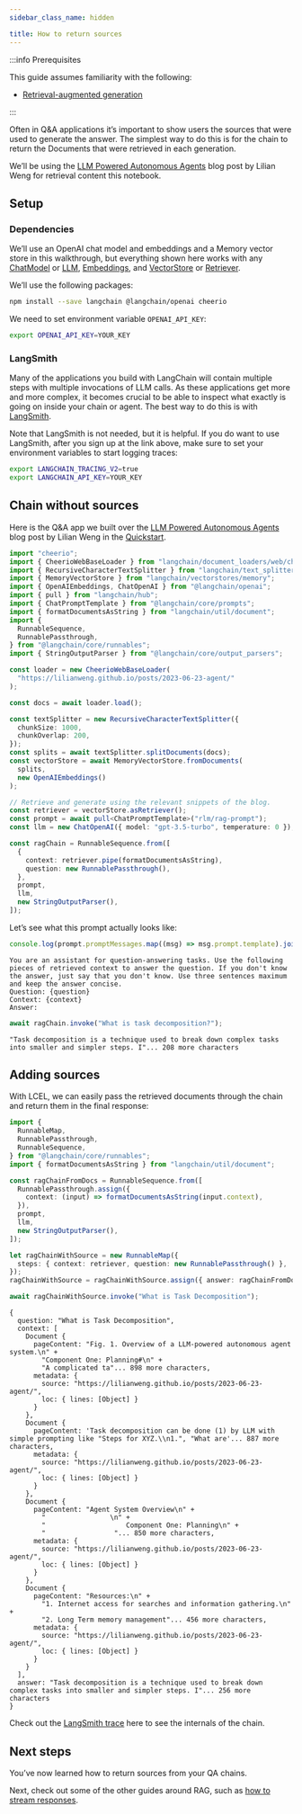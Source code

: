 ```yaml
---
sidebar_class_name: hidden

title: How to return sources
---
```


:::info Prerequisites

This guide assumes familiarity with the following:

- [Retrieval-augmented generation](../../docs/tutorials/rag/)

:::

Often in Q&A applications it’s important to show users the sources that
were used to generate the answer. The simplest way to do this is for the
chain to return the Documents that were retrieved in each generation.

We’ll be using the [LLM Powered Autonomous
Agents](https://lilianweng.github.io/posts/2023-06-23-agent/) blog post
by Lilian Weng for retrieval content this notebook.

## Setup

### Dependencies

We’ll use an OpenAI chat model and embeddings and a Memory vector store
in this walkthrough, but everything shown here works with any
[ChatModel](../../docs/concepts/#chat-models) or
[LLM](../../docs/concepts#llms),
[Embeddings](../../docs/concepts#embedding-models), and
[VectorStore](../../docs/concepts#vectorstores) or
[Retriever](../../docs/concepts#retrievers).

We’ll use the following packages:

```bash
npm install --save langchain @langchain/openai cheerio
```

We need to set environment variable `OPENAI_API_KEY`:

```bash
export OPENAI_API_KEY=YOUR_KEY
```

### LangSmith

Many of the applications you build with LangChain will contain multiple
steps with multiple invocations of LLM calls. As these applications get
more and more complex, it becomes crucial to be able to inspect what
exactly is going on inside your chain or agent. The best way to do this
is with [LangSmith](https://smith.langchain.com/).

Note that LangSmith is not needed, but it is helpful. If you do want to
use LangSmith, after you sign up at the link above, make sure to set
your environment variables to start logging traces:

```bash
export LANGCHAIN_TRACING_V2=true
export LANGCHAIN_API_KEY=YOUR_KEY
```

## Chain without sources

Here is the Q&A app we built over the [LLM Powered Autonomous
Agents](https://lilianweng.github.io/posts/2023-06-23-agent/) blog post
by Lilian Weng in the
[Quickstart](../../docs/tutorials/qa_chat_history/).

```typescript
import "cheerio";
import { CheerioWebBaseLoader } from "langchain/document_loaders/web/cheerio";
import { RecursiveCharacterTextSplitter } from "langchain/text_splitter";
import { MemoryVectorStore } from "langchain/vectorstores/memory";
import { OpenAIEmbeddings, ChatOpenAI } from "@langchain/openai";
import { pull } from "langchain/hub";
import { ChatPromptTemplate } from "@langchain/core/prompts";
import { formatDocumentsAsString } from "langchain/util/document";
import {
  RunnableSequence,
  RunnablePassthrough,
} from "@langchain/core/runnables";
import { StringOutputParser } from "@langchain/core/output_parsers";

const loader = new CheerioWebBaseLoader(
  "https://lilianweng.github.io/posts/2023-06-23-agent/"
);

const docs = await loader.load();

const textSplitter = new RecursiveCharacterTextSplitter({
  chunkSize: 1000,
  chunkOverlap: 200,
});
const splits = await textSplitter.splitDocuments(docs);
const vectorStore = await MemoryVectorStore.fromDocuments(
  splits,
  new OpenAIEmbeddings()
);

// Retrieve and generate using the relevant snippets of the blog.
const retriever = vectorStore.asRetriever();
const prompt = await pull<ChatPromptTemplate>("rlm/rag-prompt");
const llm = new ChatOpenAI({ model: "gpt-3.5-turbo", temperature: 0 });

const ragChain = RunnableSequence.from([
  {
    context: retriever.pipe(formatDocumentsAsString),
    question: new RunnablePassthrough(),
  },
  prompt,
  llm,
  new StringOutputParser(),
]);
```

Let’s see what this prompt actually looks like:

```typescript
console.log(prompt.promptMessages.map((msg) => msg.prompt.template).join("\n"));
```

```text
You are an assistant for question-answering tasks. Use the following pieces of retrieved context to answer the question. If you don't know the answer, just say that you don't know. Use three sentences maximum and keep the answer concise.
Question: {question}
Context: {context}
Answer:
```

```typescript
await ragChain.invoke("What is task decomposition?");
```

```text
"Task decomposition is a technique used to break down complex tasks into smaller and simpler steps. I"... 208 more characters
```

## Adding sources

With LCEL, we can easily pass the retrieved documents through the chain
and return them in the final response:

```typescript
import {
  RunnableMap,
  RunnablePassthrough,
  RunnableSequence,
} from "@langchain/core/runnables";
import { formatDocumentsAsString } from "langchain/util/document";

const ragChainFromDocs = RunnableSequence.from([
  RunnablePassthrough.assign({
    context: (input) => formatDocumentsAsString(input.context),
  }),
  prompt,
  llm,
  new StringOutputParser(),
]);

let ragChainWithSource = new RunnableMap({
  steps: { context: retriever, question: new RunnablePassthrough() },
});
ragChainWithSource = ragChainWithSource.assign({ answer: ragChainFromDocs });

await ragChainWithSource.invoke("What is Task Decomposition");
```

```text
{
  question: "What is Task Decomposition",
  context: [
    Document {
      pageContent: "Fig. 1. Overview of a LLM-powered autonomous agent system.\n" +
        "Component One: Planning#\n" +
        "A complicated ta"... 898 more characters,
      metadata: {
        source: "https://lilianweng.github.io/posts/2023-06-23-agent/",
        loc: { lines: [Object] }
      }
    },
    Document {
      pageContent: 'Task decomposition can be done (1) by LLM with simple prompting like "Steps for XYZ.\\n1.", "What are'... 887 more characters,
      metadata: {
        source: "https://lilianweng.github.io/posts/2023-06-23-agent/",
        loc: { lines: [Object] }
      }
    },
    Document {
      pageContent: "Agent System Overview\n" +
        "                \n" +
        "                    Component One: Planning\n" +
        "                 "... 850 more characters,
      metadata: {
        source: "https://lilianweng.github.io/posts/2023-06-23-agent/",
        loc: { lines: [Object] }
      }
    },
    Document {
      pageContent: "Resources:\n" +
        "1. Internet access for searches and information gathering.\n" +
        "2. Long Term memory management"... 456 more characters,
      metadata: {
        source: "https://lilianweng.github.io/posts/2023-06-23-agent/",
        loc: { lines: [Object] }
      }
    }
  ],
  answer: "Task decomposition is a technique used to break down complex tasks into smaller and simpler steps. I"... 256 more characters
}
```

Check out the [LangSmith
trace](https://smith.langchain.com/public/f07e78b6-cafc-41fd-af54-892c92263b09/r)
here to see the internals of the chain.

## Next steps

You’ve now learned how to return sources from your QA chains.

Next, check out some of the other guides around RAG, such as [how to
stream responses](../../docs/how_to/qa_streaming).
